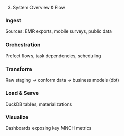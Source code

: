 3. System Overview & Flow 

### Ingest 

Sources: EMR exports, mobile surveys, public data 

### Orchestration 

Prefect flows, task dependencies, scheduling 

### Transform 

Raw staging → conform data → business models (dbt) 

### Load & Serve 

DuckDB tables, materializations 

### Visualize 

Dashboards exposing key MNCH metrics 